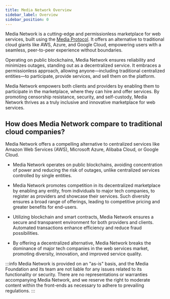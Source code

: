 ```yaml
---
title: Media Network Overview
sidebar_label: Overview
sidebar_position: 0
---
```


Media Network is a cutting-edge and permissionless marketplace for web services, built using the [Media Protocol](https://www.mediaprotocol.net). It offers an alternative to traditional cloud giants like AWS, Azure, and Google Cloud, empowering users with a seamless, peer-to-peer experience without boundaries.

Operating on public blockchains, Media Network ensures reliability and minimizes outages, standing out as a decentralized service. It embraces a permissionless approach, allowing anyone—including traditional centralized entities—to participate, provide services, and sell them on the platform.

Media Network empowers both clients and providers by enabling them to participate in the marketplace, where they can hire and offer services. By promoting censorship resistance, security, and self-custody, Media Network thrives as a truly inclusive and innovative marketplace for web services.

## How does Media Network compare to traditional cloud companies?

Media Network offers a compelling alternative to centralized services like Amazon Web Services (AWS), Microsoft Azure, Alibaba Cloud, or Google Cloud.

- Media Network operates on public blockchains, avoiding concentration of power and reducing the risk of outages, unlike centralized services controlled by single entities.

- Media Network promotes competition in its decentralized marketplace by enabling any entity, from individuals to major tech companies, to register as providers and showcase their services. Such diversity ensures a broad range of offerings, leading to competitive pricing and greater benefits for end-users.

- Utilizing blockchain and smart contracts, Media Network ensures a secure and transparent environment for both providers and clients. Automated transactions enhance efficiency and reduce fraud possibilities.

- By offering a decentralized alternative, Media Network breaks the dominance of major tech companies in the web services market, promoting diversity, innovation, and improved service quality.

:::info
Media Network is provided on an "as-is" basis, and the Media Foundation and its team are not liable for any issues related to its functionality or security. There are no representations or warranties accompanying Media Network, and we reserve the right to moderate content within the front-ends as necessary to adhere to prevailing regulations.
:::